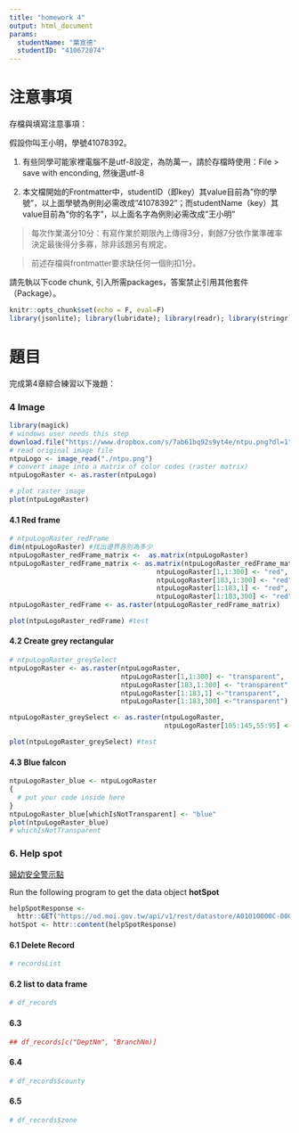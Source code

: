 ---
title: "homework 4"
output: html_document
params:
  studentName: "葉宣德"
  studentID: "410672074"
---

# 注意事項

存檔與填寫注意事項：

假設你叫王小明，學號41078392。

  1. 有些同學可能家裡電腦不是utf-8設定，為防萬一，請於存檔時使用：File > save with enconding, 然後選utf-8

  2. 本文檔開始的Frontmatter中，studentID（即key）其value目前為"你的學號"，以上面學號為例則必需改成"41078392"；而studentName（key）其value目前為"你的名字"，以上面名字為例則必需改成"王小明"
  
> 每次作業滿分10分：有寫作業於期限內上傳得3分，剩餘7分依作業準確率決定最後得分多寡，除非該題另有規定。

> 前述存檔與frontmatter要求缺任何一個則扣1分。

請先執以下code chunk, 引入所需packages，答案禁止引用其他套件（Package）。
```{r setup, include=FALSE}
knitr::opts_chunk$set(echo = F, eval=F)
library(jsonlite); library(lubridate); library(readr); library(stringr); library(purrr)
```

# 題目

完成第4章綜合練習以下幾題：

### 4 Image{-}

```{r data4}
library(magick)
# windows user needs this step
download.file("https://www.dropbox.com/s/7ab61bq92s9yt4e/ntpu.png?dl=1",destfile = "./ntpu.png",mode = "wb")
# read original image file
ntpuLogo <- image_read("./ntpu.png")
# convert image into a matrix of color codes (raster matrix)
ntpuLogoRaster <- as.raster(ntpuLogo)

# plot raster image
plot(ntpuLogoRaster)
```


#### 4.1 Red frame{-}


```{r ans41}
# ntpuLogoRaster_redFrame
dim(ntpuLogoRaster) #找出邊界各別為多少
ntpuLogoRaster_redFrame_matrix <-  as.matrix(ntpuLogoRaster)
ntpuLogoRaster_redFrame_matrix <- as.matrix(ntpuLogoRaster_redFrame_matrix, 
                                     ntpuLogoRaster[1,1:300] <- "red",
                                     ntpuLogoRaster[183,1:300] <- "red",
                                     ntpuLogoRaster[1:183,1] <- "red",
                                     ntpuLogoRaster[1:183,300] <- "red")
ntpuLogoRaster_redFrame <- as.raster(ntpuLogoRaster_redFrame_matrix)

plot(ntpuLogoRaster_redFrame) #test
```

#### 4.2 Create grey rectangular{-}

```{r ans42}
# ntpuLogoRaster_greySelect
ntpuLogoRaster <- as.raster(ntpuLogoRaster,
                            ntpuLogoRaster[1,1:300] <- "transparent",
                            ntpuLogoRaster[183,1:300] <- "transparent",
                            ntpuLogoRaster[1:183,1] <-"transparent",
                            ntpuLogoRaster[1:183,300] <-"transparent")

ntpuLogoRaster_greySelect <- as.raster(ntpuLogoRaster,
                                       ntpuLogoRaster[105:145,55:95] <- "grey")

plot(ntpuLogoRaster_greySelect) #test
```

#### 4.3 Blue falcon{-} 


```{r ans43}
ntpuLogoRaster_blue <- ntpuLogoRaster
{
  # put your code inside here
}
ntpuLogoRaster_blue[whichIsNotTransparent] <- "blue"
plot(ntpuLogoRaster_blue)
# whichIsNotTransparent
```

### 6. Help spot{-}
[婦幼安全警示點](https://data.gov.tw/dataset/6247)

Run the following program to get the data object **hotSpot**
```{r data6}
helpSpotResponse <- 
  httr::GET("https://od.moi.gov.tw/api/v1/rest/datastore/A01010000C-000628-063",httr::content_type_json())
hotSpot <- httr::content(helpSpotResponse)
```

#### 6.1 Delete Record{-}

```{r ans61}
# recordsList
```


#### 6.2 list to data frame{-}

```{r ans62}
# df_records
```

#### 6.3{-}
 

```{r ans63}
## df_records[c("DeptNm", "BranchNm)]
```

#### 6.4{-}

```{r ans64}
# df_records$county
```

#### 6.5{-}

```{r ans65}
# df_records$zone
```


